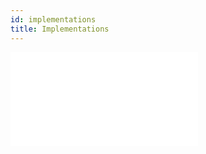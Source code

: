 ```yaml
---
id: implementations
title: Implementations
---
```



  <div style={{ position: "relative", paddingBottom: "56.25%", height: 0 }}>
    <iframe
      width={560}
      height={315}
      src={url}
      frameBorder={0}
      allow="accelerometer; autoplay; encrypted-media; gyroscope; picture-in-picture"
      allowFullScreen
    />
  </div>
);

### 🇧🇩 Bangladesh

Following a proof of concept, developed and demonstrated in 2019, the Government of Bangladesh, led by the Office of the Registrar General and the Cabinet Division, began a pilot of OpenCRVS in January 2020 in 2 sub-districts of the country.

<YouTubeVideo url="https://www.youtube.com/embed/RmxVgE7WH40"></YouTubeVideo>

### 🇿🇲 Zambia

A proof of concept was developed in Zambia to demonstrate the product's viability as an ICT asset for the African continent. At the 5th Conference of Ministers responsible for CRVS in Africa, the Zambian version of OpenCRVS was showcased and received positive feedback as it responds directly to Resolution 19 of the Nouakchott Declaration which called for the "development of common ICT assets to support effective CRVS systems across Africa".

Martin Nyahoda, Deputy Registrar General in Zambia said: "OpenCRVS is smart, it's a smart way of doing registration and I believe that if countries explore it, it's got the potential to improve service delivery and raise their registration coverage."

<YouTubeVideo url="https://www.youtube.com/embed/912GKEhuHrE"></YouTubeVideo>

### **Interested?**

If you are interested in exploring how OpenCRVS can work for you, contact info@opencrvs.org for more information.
